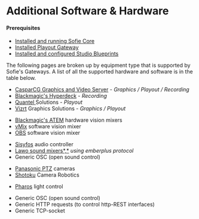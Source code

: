 
# Additional Software & Hardware

#### Prerequisites

- [Installed and running Sofie Core](../installing-sofie-server-core)
- [Installed Playout Gateway](../installing-a-gateway/playout-gateway)
- [Installed and configured Studio Blueprints](../installing-blueprints#installing-a-studio-blueprint)

The following pages are broken up by equipment type that is supported by Sofie's Gateways. A list of all the supported hardware and software is in the table below.

<Tabs>
<TabItem label="Playout &amp; Recording" value="playout" default>

- [CasparCG Graphics and Video Server](casparcg-server-installation) - _Graphics / Playout / Recording_
- [Blackmagic's Hyperdeck](https://www.blackmagicdesign.com/products/hyperdeckstudio) - _Recording_
- [Quantel ](http://www.quantel.com)Solutions - _Playout_
- [Vizrt](https://www.vizrt.com/) Graphics Solutions - _Graphics / Playout_

</TabItem>

<TabItem label="Vision Mixers" value="video-mixers">

- [Blackmagic's ATEM](https://www.blackmagicdesign.com/products/atem) hardware vision mixers
- [vMix](https://www.vmix.com/) software vision mixer
- [OBS](https://www.obsproject.com/) software vision mixer

</TabItem>

<TabItem label="Audio Mixers" value="audio-mixers">

- [Sisyfos](https://github.com/olzzon/sisyfos-audio-controller) audio controller
- [Lawo sound mixers*,*](https://www.lawo.com/applications/broadcast-production/audio-consoles.html) _using emberplus protocol_
- Generic OSC \(open sound control\)

</TabItem>

<TabItem label="PTZ Cameras" value="ptz-cameras">

- [Panasonic PTZ](https://pro-av.panasonic.net/en/products/ptz_camera_systems.html) cameras
- [Shotoku](https://www.shotoku.co.uk/) Camera Robotics

</TabItem>

<TabItem label="Lights" value="lights">

- [Pharos](https://www.pharoscontrols.com/) light control

</TabItem>

<TabItem label="Other" value="other">

- Generic OSC \(open sound control\)
- Generic HTTP requests \(to control http-REST interfaces\)
- Generic TCP-socket

</TabItem>
</Tabs>
